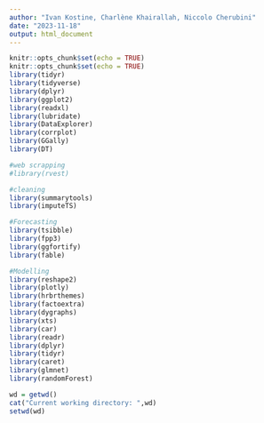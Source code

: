 ```yaml
---
author: "Ivan Kostine, Charlène Khairallah, Niccolo Cherubini"
date: "2023-11-18"
output: html_document
---
```


```r
knitr::opts_chunk$set(echo = TRUE)
knitr::opts_chunk$set(echo = TRUE)
library(tidyr)
library(tidyverse)
library(dplyr)
library(ggplot2)
library(readxl)
library(lubridate)
library(DataExplorer)
library(corrplot)
library(GGally)
library(DT)

#web scrapping
#library(rvest)

#cleaning 
library(summarytools)
library(imputeTS)

#Forecasting 
library(tsibble)
library(fpp3)
library(ggfortify)
library(fable)

#Modelling
library(reshape2)
library(plotly)
library(hrbrthemes)
library(factoextra)
library(dygraphs)
library(xts)
library(car)
library(readr)
library(dplyr)
library(tidyr)
library(caret)
library(glmnet)
library(randomForest)

wd = getwd()
cat("Current working directory: ",wd)
setwd(wd)
```